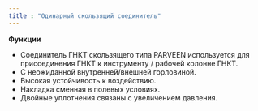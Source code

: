 ```yaml
---
title : "Одинарный скользящий соединитель"
---
```

**Функции**

*   Соединитель ГНКТ скользящего типа PARVEEN используется для присоединения ГНКТ к инструменту / рабочей колонне ГНКТ.
*   С неожиданной внутренней/внешней горловиной.
*   Высокая устойчивость к воздействию.
*   Накладка сменная в полевых условиях.
*   Двойные уплотнения связаны с увеличением давления.

